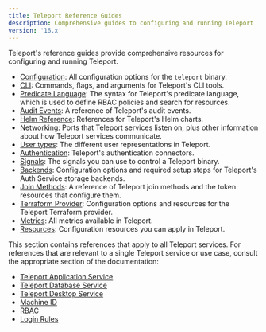 ```yaml
---
title: Teleport Reference Guides
description: Comprehensive guides to configuring and running Teleport
version: '16.x'
---
```


Teleport's reference guides provide comprehensive resources for configuring and
running Teleport.

- [Configuration](/docs/ver/16.x/reference/config): All configuration options for the `teleport`
  binary.
- [CLI](/docs/ver/16.x/reference/cli): Commands, flags, and arguments for Teleport's CLI tools.
- [Predicate Language](/docs/ver/16.x/reference/predicate-language): The syntax for Teleport's
  predicate language, which is used to define RBAC policies and search for
  resources.
- [Audit Events](/docs/ver/16.x/reference/audit): A reference of Teleport's audit events.
- [Helm Reference](/docs/ver/16.x/reference/helm-reference): References for Teleport's Helm charts.
- [Networking](/docs/ver/16.x/reference/networking): Ports that Teleport services listen on, plus
  other information about how Teleport services communicate.
- [User types](/docs/ver/16.x/reference/user-types): The different user representations in Teleport.
- [Authentication](/docs/ver/16.x/reference/authentication): Teleport's authentication connectors.
- [Signals](/docs/ver/16.x/reference/signals): The signals you can use to control a Teleport
  binary.
- [Backends](/docs/ver/16.x/reference/backends): Configuration options and required setup steps for
  Teleport's Auth Service storage backends.
- [Join Methods](/docs/ver/16.x/reference/join-methods): A reference of Teleport join methods and the token resources that configure them.
- [Terraform Provider](/docs/ver/16.x/reference/terraform-provider): Configuration options and
  resources for the Teleport Terraform provider.
- [Metrics](/docs/ver/16.x/reference/metrics): All metrics available in Teleport.
- [Resources](/docs/ver/16.x/reference/resources): Configuration resources you can apply in
  Teleport.

<Tip>
  This section contains references that apply to all Teleport services. For
  references that are relevant to a single Teleport service or use case, consult
  the appropriate section of the documentation:

  - [Teleport Application Service](/docs/ver/16.x/application-access/reference)
  - [Teleport Database Service](/docs/ver/16.x/database-access/reference)
  - [Teleport Desktop Service](/docs/ver/16.x/desktop-access/reference)
  - [Machine ID](/docs/ver/16.x/machine-id/reference)
  - [RBAC](/docs/ver/16.x/access-controls/reference)
  - [Login Rules](/docs/ver/16.x/access-controls/login-rules/reference)
</Tip>

